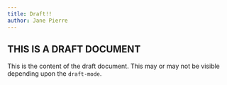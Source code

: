 ```yaml
---
title: Draft!!
author: Jane Pierre
---
```


## THIS IS A DRAFT DOCUMENT

This is the content of the draft document. This may or may not be visible depending upon the `draft-mode`.